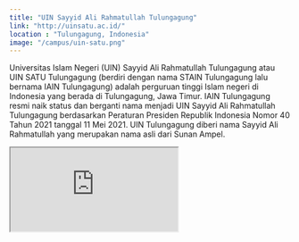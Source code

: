 ```yaml
---
title: "UIN Sayyid Ali Rahmatullah Tulungagung"
link: "http://uinsatu.ac.id/"
location : "Tulungagung, Indonesia"
image: "/campus/uin-satu.png"
---
```


Universitas Islam Negeri (UIN) Sayyid Ali Rahmatullah Tulungagung atau UIN SATU Tulungagung (berdiri dengan nama STAIN Tulungagung lalu bernama IAIN Tulungagung) adalah perguruan tinggi Islam negeri di Indonesia yang berada di Tulungagung, Jawa Timur. IAIN Tulungagung resmi naik status dan berganti nama menjadi UIN Sayyid Ali Rahmatullah Tulungagung berdasarkan Peraturan Presiden Republik Indonesia Nomor 40 Tahun 2021 tanggal 11 Mei 2021. UIN Tulungagung diberi nama Sayyid Ali Rahmatullah yang merupakan nama asli dari Sunan Ampel.

<iframe src="https://www.google.com/maps/embed?pb=!1m18!1m12!1m3!1d1992.53660040631!2d113.65465751744385!3d-8.194797799999993!2m3!1f0!2f0!3f0!3m2!1i1024!2i768!4f13.1!3m3!1m2!1s0x2dd7adbce9924331%3A0x3154e897b0f07094!2sUniversitas%20Islam%20Negeri%20Kiai%20Haji%20Achmad%20Siddiq%20Jember!5e1!3m2!1sid!2sid!4v1705979778091!5m2!1sid!2sid" className="w-full h-96 mb-32" loading="lazy" referrerpolicy="no-referrer-when-downgrade"></iframe>